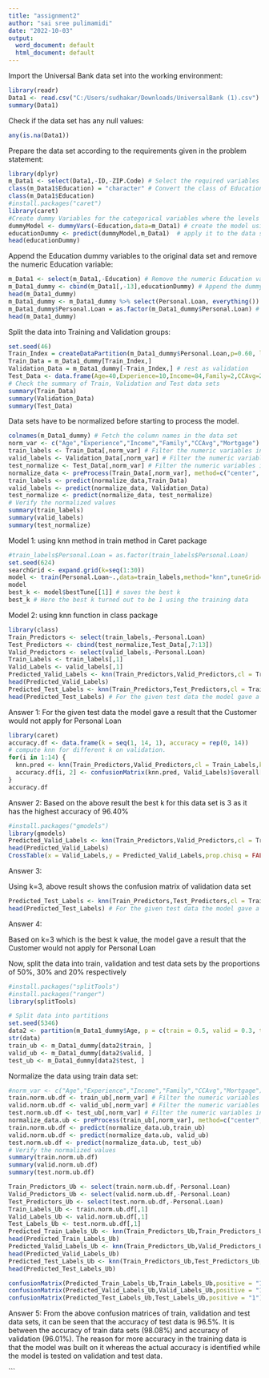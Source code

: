 ```yaml
---
title: "assignment2"
author: "sai sree pulimamidi"
date: "2022-10-03"
output:
  word_document: default
  html_document: default
---
```


Import the Universal Bank data set into the working environment:

```r
library(readr)
Data1 <- read.csv("C:/Users/sudhakar/Downloads/UniversalBank (1).csv")
summary(Data1)
```
Check if the data set has any null values:

```r
any(is.na(Data1))
```
Prepare the data set according to the requirements given in the problem statement:

```r
library(dplyr)
m_Data1 <- select(Data1,-ID,-ZIP.Code) # Select the required variables
class(m_Data1$Education) = "character" # Convert the class of Education to character as it is in numeric form
class(m_Data1$Education)
#install.packages("caret")
library(caret)
#Create dummy Variables for the categorical variables where the levels are more than two
dummyModel <- dummyVars(~Education,data=m_Data1) # create the model using dummyVars in Caret package
educationDummy <- predict(dummyModel,m_Data1)  # apply it to the data set
head(educationDummy)
```
Append the Education dummy variables to the original data set and remove the numeric Education variable:

```r
m_Data1 <- select(m_Data1,-Education) # Remove the numeric Education variable
m_Data1_dummy <- cbind(m_Data1[,-13],educationDummy) # Append the dummy variables for education into original data set
head(m_Data1_dummy)
m_Data1_dummy <- m_Data1_dummy %>% select(Personal.Loan, everything()) # Place the dependent variable at the start in order to utilize it in the model
m_Data1_dummy$Personal.Loan = as.factor(m_Data1_dummy$Personal.Loan) # Convert the data type into factor
head(m_Data1_dummy)
```

Split the data into Training and Validation groups:

```r
set.seed(46)
Train_Index = createDataPartition(m_Data1_dummy$Personal.Loan,p=0.60, list=FALSE) # 60% of data as Training
Train_Data = m_Data1_dummy[Train_Index,]
Validation_Data = m_Data1_dummy[-Train_Index,] # rest as validation
Test_Data <- data.frame(Age=40,Experience=10,Income=84,Family=2,CCAvg=2,Mortgage=0,SecuritiesAccount=0,CDAccount=0,Online=1,CreditCard=1,Education1=0,Education2=1,Education3=0) # Create the test data
# Check the summary of Train, Validation and Test data sets
summary(Train_Data)
summary(Validation_Data)
summary(Test_Data)
```
Data sets have to be normalized before starting to process the model.

```r
colnames(m_Data1_dummy) # Fetch the column names in the data set
norm_var <- c("Age","Experience","Income","Family","CCAvg","Mortgage") # Get all the numeric Variables
train_labels <- Train_Data[,norm_var] # Filter the numeric variables in train data
valid_labels <- Validation_Data[,norm_var] # Filter the numeric variables in validation data
test_normalize <- Test_Data[,norm_var] # Filter the numeric variables in test data
normalize_data <- preProcess(Train_Data[,norm_var], method=c("center", "scale")) # Using preProcess find out the normalized values of numeric variables in train data and apply it to validation and test data
train_labels <- predict(normalize_data,Train_Data)
valid_labels <- predict(normalize_data, Validation_Data)
test_normalize <- predict(normalize_data, test_normalize)
# Verify the normalized values
summary(train_labels)
summary(valid_labels)
summary(test_normalize)
```

Model 1: using knn method in train method in Caret package

```r
#train_labels$Personal.Loan = as.factor(train_labels$Personal.Loan)
set.seed(624)
searchGrid <- expand.grid(k=seq(1:30))
model <- train(Personal.Loan~.,data=train_labels,method="knn",tuneGrid=searchGrid)
model
best_k <- model$bestTune[[1]] # saves the best k
best_k # Here the best k turned out to be 1 using the training data 
```
Model 2: using knn function in class package

```r
library(class)
Train_Predictors <- select(train_labels,-Personal.Loan)
Test_Predictors <- cbind(test_normalize,Test_Data[,7:13])
Valid_Predictors <- select(valid_labels,-Personal.Loan)
Train_Labels <- train_labels[,1]
Valid_Labels <- valid_labels[,1]
Predicted_Valid_Labels <- knn(Train_Predictors,Valid_Predictors,cl = Train_Labels,k=1)
head(Predicted_Valid_Labels)
Predicted_Test_Labels <- knn(Train_Predictors,Test_Predictors,cl = Train_Labels,k=1)
head(Predicted_Test_Labels) # For the given test data the model gave a result that the Customer would not apply for Personal Loan
```
Answer 1: For the given test data the model gave a result that the Customer would not apply for Personal Loan

```r
library(caret)
accuracy.df <- data.frame(k = seq(1, 14, 1), accuracy = rep(0, 14))
# compute knn for different k on validation.
for(i in 1:14) {
  knn.pred <- knn(Train_Predictors,Valid_Predictors,cl = Train_Labels,k=i)
  accuracy.df[i, 2] <- confusionMatrix(knn.pred, Valid_Labels)$overall[1] 
}
accuracy.df
```
Answer 2: Based on the above result the best k for this data set is 3 as it has the highest accuracy of 96.40%

```r
#install.packages("gmodels")
library(gmodels)
Predicted_Valid_Labels <- knn(Train_Predictors,Valid_Predictors,cl = Train_Labels,k=3)
head(Predicted_Valid_Labels)
CrossTable(x = Valid_Labels,y = Predicted_Valid_Labels,prop.chisq = FALSE)
```
Answer 3: 

 Using k=3, above result shows the confusion matrix of validation data set

```r
Predicted_Test_Labels <- knn(Train_Predictors,Test_Predictors,cl = Train_Labels,k=3)
head(Predicted_Test_Labels) # For the given test data the model gave a result that the Customer would not apply for Personal Loan
```
Answer 4: 
 
 Based on k=3 which is the best k value, the model gave a result that the Customer would not apply for Personal Loan

 Now, split the data into train, validation and test data sets by the proportions of 50%, 30% and 20% respectively

```r
#install.packages("splitTools")
#install.packages("ranger")
library(splitTools)

# Split data into partitions
set.seed(5346)
data2 <- partition(m_Data1_dummy$Age, p = c(train = 0.5, valid = 0.3, test = 0.2))
str(data)
train_ub <- m_Data1_dummy[data2$train, ]
valid_ub <- m_Data1_dummy[data2$valid, ]
test_ub <- m_Data1_dummy[data2$test, ]
```

Normalize the data using train data set:

```r
#norm_var <- c("Age","Experience","Income","Family","CCAvg","Mortgage") # Get all the numeric Variables
train.norm.ub.df <- train_ub[,norm_var] # Filter the numeric variables in train data
valid.norm.ub.df <- valid_ub[,norm_var] # Filter the numeric variables in validation data
test.norm.ub.df <- test_ub[,norm_var] # Filter the numeric variables in test data
normalize_data.ub <- preProcess(train_ub[,norm_var], method=c("center", "scale")) # Using preProcess find out the normalized values of numeric variables in train data and apply it to validation and test data
train.norm.ub.df <- predict(normalize_data.ub,train_ub)
valid.norm.ub.df <- predict(normalize_data.ub, valid_ub)
test.norm.ub.df <- predict(normalize_data.ub, test_ub)
# Verify the normalized values
summary(train.norm.ub.df)
summary(valid.norm.ub.df)
summary(test.norm.ub.df)
```
```r
Train_Predictors_Ub <- select(train.norm.ub.df,-Personal.Loan)
Valid_Predictors_Ub <- select(valid.norm.ub.df,-Personal.Loan)
Test_Predictors_Ub <- select(test.norm.ub.df,-Personal.Loan)
Train_Labels_Ub <- train.norm.ub.df[,1]
Valid_Labels_Ub <- valid.norm.ub.df[,1]
Test_Labels_Ub <- test.norm.ub.df[,1]
Predicted_Train_Labels_Ub <- knn(Train_Predictors_Ub,Train_Predictors_Ub,cl = Train_Labels_Ub,k=3)
head(Predicted_Train_Labels_Ub)
Predicted_Valid_Labels_Ub <- knn(Train_Predictors_Ub,Valid_Predictors_Ub,cl = Train_Labels_Ub,k=3)
head(Predicted_Valid_Labels_Ub)
Predicted_Test_Labels_Ub <- knn(Train_Predictors_Ub,Test_Predictors_Ub,cl = Train_Labels_Ub,k=3)
head(Predicted_Test_Labels_Ub)
```
```r
confusionMatrix(Predicted_Train_Labels_Ub,Train_Labels_Ub,positive = "1")
confusionMatrix(Predicted_Valid_Labels_Ub,Valid_Labels_Ub,positive = "1")
confusionMatrix(Predicted_Test_Labels_Ub,Test_Labels_Ub,positive = "1")
```
Answer 5: 
 From the above confusion matrices of train, validation and test data sets, it can be seen that the accuracy of test data is 96.5%. It is between the accuracy of train data sets (98.08%) and accuracy of validation (96.01%). The reason for more accuracy in the training data is that the model was built on it whereas the actual accuracy is identified while the model is tested on validation and test data.


```

